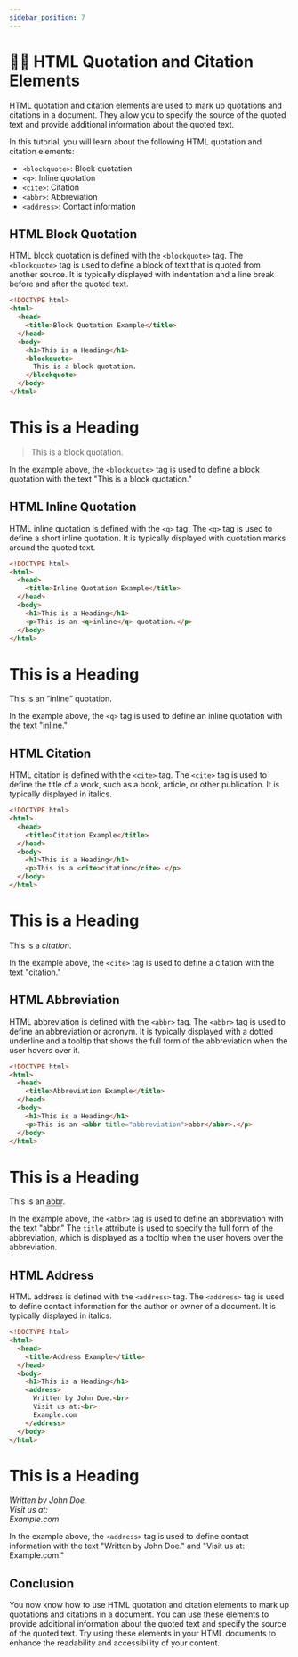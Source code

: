 ```yaml
---
sidebar_position: 7
---
```


# 🙋🏻 HTML Quotation and Citation Elements

HTML quotation and citation elements are used to mark up quotations and citations in a document. They allow you to specify the source of the quoted text and provide additional information about the quoted text.

In this tutorial, you will learn about the following HTML quotation and citation elements:

- `<blockquote>`: Block quotation
- `<q>`: Inline quotation
- `<cite>`: Citation
- `<abbr>`: Abbreviation
- `<address>`: Contact information

## HTML Block Quotation

HTML block quotation is defined with the `<blockquote>` tag. The `<blockquote>` tag is used to define a block of text that is quoted from another source. It is typically displayed with indentation and a line break before and after the quoted text.

```html title="index.html"
<!DOCTYPE html>
<html>
  <head>
    <title>Block Quotation Example</title>
  </head>
  <body>
    <h1>This is a Heading</h1>
    <blockquote>
      This is a block quotation.
    </blockquote>
  </body>
</html>
```

<BrowserWindow url="http://.../index.html">
  <div>
    <h1>This is a Heading</h1>
    <blockquote>
      This is a block quotation.
    </blockquote>
  </div>
</BrowserWindow>

In the example above, the `<blockquote>` tag is used to define a block quotation with the text "This is a block quotation."

## HTML Inline Quotation

HTML inline quotation is defined with the `<q>` tag. The `<q>` tag is used to define a short inline quotation. It is typically displayed with quotation marks around the quoted text.

```html title="index.html"
<!DOCTYPE html>
<html>
  <head>
    <title>Inline Quotation Example</title>
  </head>
  <body>
    <h1>This is a Heading</h1>
    <p>This is an <q>inline</q> quotation.</p>
  </body>
</html>
```

<BrowserWindow url="http://.../index.html">
  <div>
    <h1>This is a Heading</h1>
    <p>This is an <q>inline</q> quotation.</p>
  </div>
</BrowserWindow>

In the example above, the `<q>` tag is used to define an inline quotation with the text "inline."

## HTML Citation

HTML citation is defined with the `<cite>` tag. The `<cite>` tag is used to define the title of a work, such as a book, article, or other publication. It is typically displayed in italics.

```html title="index.html"
<!DOCTYPE html>
<html>
  <head>
    <title>Citation Example</title>
  </head>
  <body>
    <h1>This is a Heading</h1>
    <p>This is a <cite>citation</cite>.</p>
  </body>
</html>
```

<BrowserWindow url="http://.../index.html">
  <div>
    <h1>This is a Heading</h1>
    <p>This is a <cite>citation</cite>.</p>
  </div>
</BrowserWindow>

In the example above, the `<cite>` tag is used to define a citation with the text "citation."

## HTML Abbreviation

HTML abbreviation is defined with the `<abbr>` tag. The `<abbr>` tag is used to define an abbreviation or acronym. It is typically displayed with a dotted underline and a tooltip that shows the full form of the abbreviation when the user hovers over it.

```html title="index.html"
<!DOCTYPE html>
<html>
  <head>
    <title>Abbreviation Example</title>
  </head>
  <body>
    <h1>This is a Heading</h1>
    <p>This is an <abbr title="abbreviation">abbr</abbr>.</p>
  </body>
</html>
```

<BrowserWindow url="http://.../index.html">
  <div>
    <h1>This is a Heading</h1>
    <p>This is an <abbr title="abbreviation">abbr</abbr>.</p>
  </div>
</BrowserWindow>

In the example above, the `<abbr>` tag is used to define an abbreviation with the text "abbr." The `title` attribute is used to specify the full form of the abbreviation, which is displayed as a tooltip when the user hovers over the abbreviation.

## HTML Address

HTML address is defined with the `<address>` tag. The `<address>` tag is used to define contact information for the author or owner of a document. It is typically displayed in italics.

```html title="index.html"
<!DOCTYPE html>
<html>
  <head>
    <title>Address Example</title>
  </head>
  <body>
    <h1>This is a Heading</h1>
    <address>
      Written by John Doe.<br>
      Visit us at:<br>
      Example.com
    </address>
  </body>
</html>
```

<BrowserWindow url="http://.../index.html">
  <div>
    <h1>This is a Heading</h1>
    <address>
      Written by John Doe.<br />
      Visit us at:<br />
      Example.com
    </address>
  </div>
</BrowserWindow>

In the example above, the `<address>` tag is used to define contact information with the text "Written by John Doe." and "Visit us at: Example.com."

## Conclusion

You now know how to use HTML quotation and citation elements to mark up quotations and citations in a document. You can use these elements to provide additional information about the quoted text and specify the source of the quoted text. Try using these elements in your HTML documents to enhance the readability and accessibility of your content.